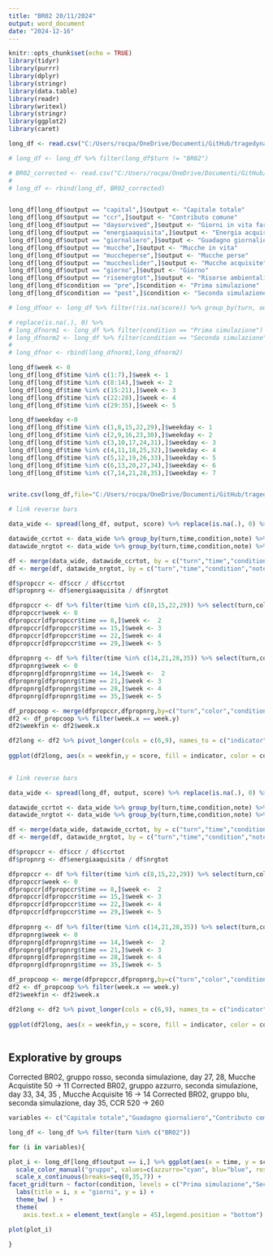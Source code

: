 ```yaml
---
title: "BR02 20/11/2024"
output: word_document
date: "2024-12-16"
---
```


```r
knitr::opts_chunk$set(echo = TRUE)
library(tidyr)
library(purrr)
library(dplyr)
library(stringr)
library(data.table)
library(readr)
library(writexl)
library(stringr)
library(ggplot2)
library(caret)

long_df <- read.csv("C:/Users/rocpa/OneDrive/Documenti/GitHub/tragedynatural/data_analysis/df_simulations.csv",sep=",")

# long_df <- long_df %>% filter(long_df$turn != "BR02")

# BR02_corrected <- read.csv("C:/Users/rocpa/OneDrive/Documenti/GitHub/tragedynatural/Roma_BR/BR02/BR02_simulations_corrected.csv",sep = ";")
# 
# long_df <- rbind(long_df, BR02_corrected)


long_df[long_df$output == "capital",]$output <- "Capitale totale"
long_df[long_df$output == "ccr",]$output <- "Contributo comune"
long_df[long_df$output == "daysurvived",]$output <- "Giorni in vita farmers"
long_df[long_df$output == "energiaaquisita",]$output <- "Energia acquisita"
long_df[long_df$output == "giornaliero",]$output <- "Guadagno giornaliero"
long_df[long_df$output == "mucche",]$output <- "Mucche in vita"
long_df[long_df$output == "muccheperse",]$output <- "Mucche perse"
long_df[long_df$output == "muccheslider",]$output <- "Mucche acquisite"
long_df[long_df$output == "giorno",]$output <- "Giorno"
long_df[long_df$output == "risenergtot",]$output <- "Risorse ambientali"
long_df[long_df$condition == "pre",]$condition <- "Prima simulazione"
long_df[long_df$condition == "post",]$condition <- "Seconda simulazione"

# long_dfnor <- long_df %>% filter(!is.na(score)) %>% group_by(turn, output, condition)%>% mutate(xnorm = (score - min(score)) / (max(score) - min(score)), na.rm=T) %>%  ungroup() 

# replace(is.na(.), 0) %>%
# long_dfnorm1 <- long_df %>% filter(condition == "Prima simulazione") %>% group_by(turn, output, condition)%>% mutate(xnorm = (score - min(score)) / (max(score) - min(score))) %>%  ungroup() 
# long_dfnorm2 <- long_df %>% filter(condition == "Seconda simulazione") %>% group_by(turn, output, condition)%>% mutate(xnorm = (score - min(score)) / (max(score) - min(score))) %>%  ungroup() 
# 
# long_dfnor <- rbind(long_dfnorm1,long_dfnorm2)

long_df$week <- 0
long_df[long_df$time %in% c(1:7),]$week <- 1
long_df[long_df$time %in% c(8:14),]$week <- 2
long_df[long_df$time %in% c(15:21),]$week <- 3
long_df[long_df$time %in% c(22:28),]$week <- 4
long_df[long_df$time %in% c(29:35),]$week <- 5

long_df$weekday <-0
long_df[long_df$time %in% c(1,8,15,22,29),]$weekday <- 1
long_df[long_df$time %in% c(2,9,16,23,30),]$weekday <- 2
long_df[long_df$time %in% c(3,10,17,24,31),]$weekday <- 3
long_df[long_df$time %in% c(4,11,18,25,32),]$weekday <- 4
long_df[long_df$time %in% c(5,12,19,26,33),]$weekday <- 5
long_df[long_df$time %in% c(6,13,20,27,34),]$weekday <- 6
long_df[long_df$time %in% c(7,14,21,28,35),]$weekday <- 7


write.csv(long_df,file="C:/Users/rocpa/OneDrive/Documenti/GitHub/tragedynatural/data_analysis/df_simulations.csv", row.names = F)

```

```r

# link reverse bars

data_wide <- spread(long_df, output, score) %>% replace(is.na(.), 0) %>% filter(turn %in% c("BR01","BR02","BR03","BR04","BR05")) %>% filter(time %in% c(0,1,7,8,14,15,21,22,28,29,35))

datawide_ccrtot <- data_wide %>% group_by(turn,time,condition,note) %>% summarise(ccrtot = sum(ccr))
datawide_nrgtot <- data_wide %>% group_by(turn,time,condition,note) %>% summarise(nrgtot = sum(energiaaquisita))

df <- merge(data_wide, datawide_ccrtot, by = c("turn","time","condition","note"))
df <- merge(df, datawide_nrgtot, by = c("turn","time","condition","note"))

df$propccr <- df$ccr / df$ccrtot
df$propnrg <- df$energiaaquisita / df$nrgtot

dfpropccr <- df %>% filter(time %in% c(8,15,22,29)) %>% select(turn,color,time,condition,note,propccr) %>% replace(is.na(.), 0) 
dfpropccr$week <- 0
dfpropccr[dfpropccr$time == 8,]$week <-  2
dfpropccr[dfpropccr$time == 15,]$week <- 3
dfpropccr[dfpropccr$time == 22,]$week <- 4
dfpropccr[dfpropccr$time == 29,]$week <- 5
  
dfpropnrg <- df %>% filter(time %in% c(14,21,28,35)) %>% select(turn,color,time,condition,note,propnrg) %>% replace(is.na(.), 0)
dfpropnrg$week <- 0
dfpropnrg[dfpropnrg$time == 14,]$week <-  2
dfpropnrg[dfpropnrg$time == 21,]$week <- 3
dfpropnrg[dfpropnrg$time == 28,]$week <- 4
dfpropnrg[dfpropnrg$time == 35,]$week <- 5

df_propcoop <- merge(dfpropccr,dfpropnrg,by=c("turn","color","condition","note")) %>% filter(color != 0)
df2 <- df_propcoop %>% filter(week.x == week.y)
df2$weekfin <- df2$week.x

df2long <- df2 %>% pivot_longer(cols = c(6,9), names_to = c("indicator"), values_to = "score")
  
ggplot(df2long, aes(x = weekfin,y = score, fill = indicator, color = color ))  + geom_bar(position = "dodge", stat = "identity")  + facet_grid(turn ~ condition)
  
```


```r

# link reverse bars

data_wide <- spread(long_df, output, score) %>% replace(is.na(.), 0) %>% filter(turn %in% c("BR01","BR02","BR03","BR04","BR05")) %>% filter(time %in% c(0,1,7,8,14,15,21,22,28,29,35))

datawide_ccrtot <- data_wide %>% group_by(turn,time,condition,note) %>% summarise(ccrtot = sum(ccr))
datawide_nrgtot <- data_wide %>% group_by(turn,time,condition,note) %>% summarise(nrgtot = sum(energiaaquisita))

df <- merge(data_wide, datawide_ccrtot, by = c("turn","time","condition","note"))
df <- merge(df, datawide_nrgtot, by = c("turn","time","condition","note"))

df$propccr <- df$ccr / df$ccrtot
df$propnrg <- df$energiaaquisita / df$nrgtot

dfpropccr <- df %>% filter(time %in% c(8,15,22,29)) %>% select(turn,color,time,condition,note,propccr) %>% replace(is.na(.), 0) 
dfpropccr$week <- 0
dfpropccr[dfpropccr$time == 8,]$week <-  2
dfpropccr[dfpropccr$time == 15,]$week <- 3
dfpropccr[dfpropccr$time == 22,]$week <- 4
dfpropccr[dfpropccr$time == 29,]$week <- 5
  
dfpropnrg <- df %>% filter(time %in% c(14,21,28,35)) %>% select(turn,color,time,condition,note,propnrg) %>% replace(is.na(.), 0)
dfpropnrg$week <- 0
dfpropnrg[dfpropnrg$time == 14,]$week <-  2
dfpropnrg[dfpropnrg$time == 21,]$week <- 3
dfpropnrg[dfpropnrg$time == 28,]$week <- 4
dfpropnrg[dfpropnrg$time == 35,]$week <- 5

df_propcoop <- merge(dfpropccr,dfpropnrg,by=c("turn","color","condition","note")) %>% filter(color != 0)
df2 <- df_propcoop %>% filter(week.x == week.y)
df2$weekfin <- df2$week.x

df2long <- df2 %>% pivot_longer(cols = c(6,9), names_to = c("indicator"), values_to = "score")
  
ggplot(df2long, aes(x = weekfin,y = score, fill = indicator, color = color ))  + geom_bar(position = "dodge", stat = "identity")  + facet_grid(turn ~ condition)
  
```


## Explorative by groups

Corrected BR02, gruppo rosso, seconda simulazione, day 27, 28, Mucche Acquistite 50 -> 11
Corrected BR02, gruppo azzurro, seconda simulazione, day 33, 34, 35 , Mucche Acquisite 16 -> 14
Corrected BR02, gruppo blu, seconda simulazione, day 35, CCR 520 -> 260


```r

variables <- c("Capitale totale","Guadagno giornaliero","Contributo comune","Mucche acquisite", "Mucche in vita","Mucche perse","Energia acquisita","Risorse ambientali","Giorni in vita farmers","Giorno")

long_df <- long_df %>% filter(turn %in% c("BR02"))

for (i in variables){

plot_i <- long_df[long_df$output == i,] %>% ggplot(aes(x = time, y = score)) + geom_line(aes(color = color)) +
  scale_color_manual("gruppo", values=c(azzurro="cyan", blu="blue", rosso = "red",giallo = "yellow",rosa = "pink")) +
  scale_x_continuous(breaks=seq(0,35,7)) +
facet_grid(turn ~ factor(condition, levels = c("Prima simulazione","Seconda simulazione")), scales = "free_y") +
  labs(title = i, x = "giorni", y = i) +
  theme_bw( ) +
  theme(
    axis.text.x = element_text(angle = 45),legend.position = "bottom")

plot(plot_i)

}
```


<!-- ```{r read_data, echo=FALSE, fig.width=9, fig.height=7} -->

<!-- variables <- c("Contributo comune","Mucche acquisite","Capitale totale", -->
<!--          "Mucche perse","Energia acquisita") -->

<!-- long_df <- long_df %>% filter(turn %in% c("GE03","GE04","BR01","BR02","BR03") & condition == "Prima simulazione" & time >= 8) -->


<!-- plot_i <- long_df %>%  filter(output %in% variables) %>% ggplot(aes(x = time, y = score)) + geom_line(aes(color = color)) + -->
<!--   scale_color_manual("gruppo", values=c(azzurro="cyan", blu="blue", rosso = "red",giallo = "yellow",rosa = "pink")) + -->
<!--   scale_x_continuous(breaks=seq(8,36,7)) + -->
<!-- facet_wrap(turn ~ factor(output,levels = c("Contributo comune","Mucche acquisite","Capitale totale", "Mucche perse","Energia acquisita")) , scales = "free_y", ncol = 5) + -->
<!--   ggtitle(long_df$condition) + -->
<!--   labs(x = "giorni", y = "") + -->
<!--   theme_bw( ) + -->
<!--   theme(axis.text.x = element_text(angle = 45),legend.position = "bottom") -->

<!-- plot(plot_i) -->


<!-- ``` -->